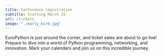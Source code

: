 ```yaml
---
title: Conference registration
subtitle: Starting March 25
url: /tickets
image: "./early_bird.jpg"
---
```


EuroPython is just around the corner, and ticket sales are about to go live!
Prepare to dive into a world of Python programming, networking, and innovation.
Mark your calendars and join us on this incredible journey.

